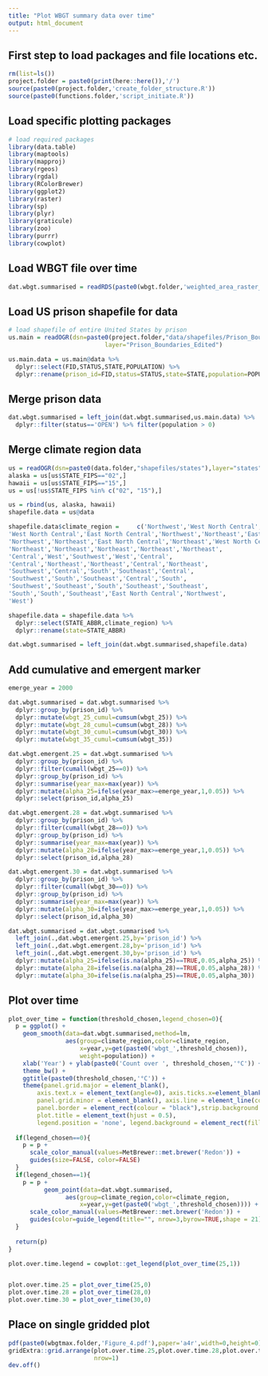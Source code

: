```yaml
---
title: "Plot WBGT summary data over time"
output: html_document
---
```


## First step to load packages and file locations etc.
```r
rm(list=ls())
project.folder = paste0(print(here::here()),'/')
source(paste0(project.folder,'create_folder_structure.R'))
source(paste0(functions.folder,'script_initiate.R'))
```

## Load specific plotting packages
```r
# load required packages
library(data.table)
library(maptools)
library(mapproj)
library(rgeos)
library(rgdal)
library(RColorBrewer)
library(ggplot2)
library(raster)
library(sp)
library(plyr)
library(graticule)
library(zoo)
library(purrr)
library(cowplot)
```

## Load WBGT file over time
```r
dat.wbgt.summarised = readRDS(paste0(wbgt.folder,'weighted_area_raster_prison_wbgtmax_daily_',start_year_wbgt,'_',end_year_wbgt,'_over_time.rds'))
```

## Load US prison shapefile for data
```r
# load shapefile of entire United States by prison
us.main = readOGR(dsn=paste0(project.folder,"data/shapefiles/Prison_Boundaries/"),
                           layer="Prison_Boundaries_Edited")

us.main.data = us.main@data %>%
  dplyr::select(FID,STATUS,STATE,POPULATION) %>%
  dplyr::rename(prison_id=FID,status=STATUS,state=STATE,population=POPULATION)
```

## Merge prison data
```r
dat.wbgt.summarised = left_join(dat.wbgt.summarised,us.main.data) %>%
  dplyr::filter(status=='OPEN') %>% filter(population > 0) 
```

## Merge climate region data
```r
us = readOGR(dsn=paste0(data.folder,"shapefiles/states"),layer="states")
alaska = us[us$STATE_FIPS=="02",]
hawaii = us[us$STATE_FIPS=="15",]
us = us[!us$STATE_FIPS %in% c("02", "15"),]

us = rbind(us, alaska, hawaii)
shapefile.data = us@data

shapefile.data$climate_region = 	c('Northwest','West North Central','Northeast','West North Central','West North Central',
'West North Central','East North Central','Northwest','Northeast','East North Central',
'Northwest','Northeast','East North Central','Northeast','West North Central',
'Northeast','Northeast','Northeast','Northeast','Northeast',
'Central','West','Southwest','West','Central',
'Central','Northeast','Northeast','Central','Northeast',
'Southwest','Central','South','Southeast','Central',
'Southwest','South','Southeast','Central','South',
'Southwest','Southeast','South','Southeast','Southeast',
'South','South','Southeast','East North Central','Northwest',
'West')

shapefile.data = shapefile.data %>%
  dplyr::select(STATE_ABBR,climate_region) %>%
  dplyr::rename(state=STATE_ABBR) 

dat.wbgt.summarised = left_join(dat.wbgt.summarised,shapefile.data)
```

## Add cumulative and emergent marker
```r
emerge_year = 2000

dat.wbgt.summarised = dat.wbgt.summarised %>%
  dplyr::group_by(prison_id) %>%
  dplyr::mutate(wbgt_25_cumul=cumsum(wbgt_25)) %>%
  dplyr::mutate(wbgt_28_cumul=cumsum(wbgt_28)) %>%
  dplyr::mutate(wbgt_30_cumul=cumsum(wbgt_30)) %>%
  dplyr::mutate(wbgt_35_cumul=cumsum(wbgt_35))

dat.wbgt.emergent.25 = dat.wbgt.summarised %>%
  dplyr::group_by(prison_id) %>%
  dplyr::filter(cumall(wbgt_25==0)) %>%
  dplyr::group_by(prison_id) %>%
  dplyr::summarise(year_max=max(year)) %>%
  dplyr::mutate(alpha_25=ifelse(year_max>=emerge_year,1,0.05)) %>%
  dplyr::select(prison_id,alpha_25)

dat.wbgt.emergent.28 = dat.wbgt.summarised %>%
  dplyr::group_by(prison_id) %>%
  dplyr::filter(cumall(wbgt_28==0)) %>%
  dplyr::group_by(prison_id) %>%
  dplyr::summarise(year_max=max(year)) %>%
  dplyr::mutate(alpha_28=ifelse(year_max>=emerge_year,1,0.05)) %>%
  dplyr::select(prison_id,alpha_28)

dat.wbgt.emergent.30 = dat.wbgt.summarised %>%
  dplyr::group_by(prison_id) %>%
  dplyr::filter(cumall(wbgt_30==0)) %>%
  dplyr::group_by(prison_id) %>%
  dplyr::summarise(year_max=max(year)) %>%
  dplyr::mutate(alpha_30=ifelse(year_max>=emerge_year,1,0.05)) %>%
  dplyr::select(prison_id,alpha_30)

dat.wbgt.summarised = dat.wbgt.summarised %>%
  left_join(.,dat.wbgt.emergent.25,by='prison_id') %>%
  left_join(.,dat.wbgt.emergent.28,by='prison_id') %>%
  left_join(.,dat.wbgt.emergent.30,by='prison_id') %>%
  dplyr::mutate(alpha_25=ifelse(is.na(alpha_25)==TRUE,0.05,alpha_25)) %>%
  dplyr::mutate(alpha_28=ifelse(is.na(alpha_28)==TRUE,0.05,alpha_28)) %>%
  dplyr::mutate(alpha_30=ifelse(is.na(alpha_25)==TRUE,0.05,alpha_30))
```

## Plot over time
```r
plot_over_time = function(threshold_chosen,legend_chosen=0){
  p = ggplot() +
    geom_smooth(data=dat.wbgt.summarised,method=lm,
                aes(group=climate_region,color=climate_region,
                    x=year,y=get(paste0('wbgt_',threshold_chosen)),
                    weight=population)) +
    xlab('Year') + ylab(paste0('Count over ', threshold_chosen,'°C')) + 
    theme_bw() +
    ggtitle(paste0(threshold_chosen,'°C')) + 
    theme(panel.grid.major = element_blank(),
        axis.text.x = element_text(angle=0), axis.ticks.x=element_blank(),legend.text=element_text(size=20),
        panel.grid.minor = element_blank(), axis.line = element_line(colour = "black"),
        panel.border = element_rect(colour = "black"),strip.background = element_blank(),legend.justification='center',
        plot.title = element_text(hjust = 0.5),
        legend.position = 'none', legend.background = element_rect(fill="white", size=.5, linetype="dotted")) 
  
  if(legend_chosen==0){
    p = p +
      scale_color_manual(values=MetBrewer::met.brewer('Redon')) +
      guides(size=FALSE, color=FALSE)
  }
  if(legend_chosen==1){
    p = p +
          geom_point(data=dat.wbgt.summarised,
                aes(group=climate_region,color=climate_region,
                    x=year,y=get(paste0('wbgt_',threshold_chosen)))) +
      scale_color_manual(values=MetBrewer::met.brewer('Redon')) +
      guides(color=guide_legend(title="", nrow=3,byrow=TRUE,shape = 21))
  }
  
  return(p)
}

plot.over.time.legend = cowplot::get_legend(plot_over_time(25,1))


plot.over.time.25 = plot_over_time(25,0)
plot.over.time.28 = plot_over_time(28,0)
plot.over.time.30 = plot_over_time(30,0)
```

## Place on single gridded plot
```r
pdf(paste0(wbgtmax.folder,'Figure_4.pdf'),paper='a4r',width=0,height=0)
gridExtra::grid.arrange(plot.over.time.25,plot.over.time.28,plot.over.time.30,
                        nrow=1)
dev.off()
```
